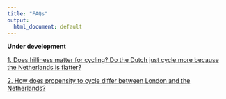 ```yaml
---
title: "FAQs"
output:
  html_document: default
---
```

<html>
<body>
<script>
function toggleElement(id) { 
  if(document.getElementById(id).style.display == 'none') 
  { 
    document.getElementById(id).style.display = ''; } 
  
  else { 
    document.getElementById(id).style.display = 'none'; 
    } 
  }
  
</script>
<b> Under development </b>

[1\. Does hilliness matter for cycling? Do the Dutch just cycle more because the Netherlands is flatter?](javascript:toggleElement('a1'))

<div id="a1" style="display:none">Hilliness is certainly an important predictor of cycling levels in England, with the probability of cycling a trip falling steadily as the hilliness of the local area increases (Figure 1). Overall, people in the tenth of the population in the flattest areas are three times more likely to cycle a trip than the tenth of people in the hilliest areas (2.8% trips cycled vs 0.8%).  

<div style="margin: 0 auto; text-align: center">
<table align="center" width="70%" border="1" cellpadding="5">
<tr>
<td align="center" valign="center">
<img src="./assets/Figure 1_FAQs.jpg"/>
<br />
Figure 1: Proportion of trips cycled in England, according to the hilliness of the local area
</td>
</tr>
</table>
</div>

It is also true that the Netherlands is a flatter country than England. As illustrated in Figure 2, around 80% of people in the Netherlands live in areas that are below the 20th centile for local hilliness in England. Under 4% of people in the Netherlands in live in areas that are above the 50th centile for hilliness in England. Note that in both England and the Netherlands the local area is defined using administrative areas designed to contain populations of around 1500 individuals.

<div style="margin: 0 auto; text-align: center">
<table align="center" width="70%" border="1" cellpadding="5">
<tr>
<td align="center" valign="center">
<img src="./assets/Figure 2_FAQs.jpg"/>
<br />
Figure 2: Distribution of the population of the Netherlands in terms of the hililness of their local area, relative to the tenths defined in England.
</td>
</tr>
</table>
</div>

We estimated what would happen if to cycling levels in England if England had the same flat topography as the Netherlands (but the existing infrastructure, travel patterns and cycling cultures). We did this by re-weighting the cycle mode share shown in Figure 1 according to the Dutch distribution of hilliness shown in Figure 2 – i.e. giving much more weight to the cycling levels of those living in the flattest parts of England than those living in the hilliest parts. In this ‘Dutch levels of hilliness’ scenario, the proportion of trips cycled in England rose from 1.7% to 2.6%. This is still ten times lower than the mode share of 26.7% actually observed in the Netherlands. So although hilliness does explain a small part of why the English cycle less than the Dutch, it still leaves a massive difference unexplained. Or to put it another way, only if cycling levels in England were increased ten-fold would ‘the Netherlands is flatter’ become a convincing excuse for England lagging behind.
<br>
</div>

[2\. How does propensity to cycle differ between London and the Netherlands?](javascript:toggleElement('a2'))

<div id="a2" style="display:none">People in the Netherlands make 26.7% of trips by bicycle, fifteen times higher than the figure of 1.7% in England. In addition, cycling in England is skewed towards younger, male cyclists (Figure 1A). By contrast in the Netherlands cycling remains common into older age, and women are in fact slightly more likely to cycle than men (Figure 1B). This means that the difference between England and the Netherlands is particularly large for women and older people (Figure 2). For example, whereas the cycle mode share is ‘only’ six times higher in the Netherlands than in England for men in their thirties, it is over 20 times higher for women in their thirties or men in their seventies and eighties. For women in their seventies and eighties, the cycle mode share is over 60 times higher in the Netherlands than in England.  

<div style="margin: 0 auto; text-align: center">
<table align="center" width="70%" border="1" cellpadding="5">
<tr>
<td align="center" valign="center">
<img src="./assets/Figure 3a_FAQs.jpg"/>
<br />
Figure 1a: Proportion of trips cycled in England stratified by age and sex
</td>

<td align="center" valign="center">
<img src="./assets/Figure 3b_FAQs.jpg"/>
<br />
Figure 1b: Proportion of trips cycled in Netherlands stratified by age and sex
</td>
</tr>
</table>
</div>

<div style="margin: 0 auto; text-align: center">
<table align="center" width="80%" border="1" cellpadding="5">
<tr>
<td align="center" valign="center">
<img src="./assets/Figure 4_FAQs.jpg"/>
Figure 2: Ratio of cycle mode share in the Netherlands versus England, stratified by age and sex
</td>
</tr>

</table>
</div>

<br>
In both countries, the probability of cycling falls rapidly as trip distance increases. Interestingly, the shape of this ‘distance decay’ relationship is generally similar between the two countries (Figure 3). In other words, the Dutch achieve their higher cycling levels by boosting the relative probability that trips of all distances will be made by bicycle. This indicates that the potential to increase cycling levels in England exists for longer trips (&GreaterEqual;10km) as well as for the shorter trips that are more often targeted in cycling interventions, perhaps through improved infrastructure or a more widespread adoption of ebikes. The only noticeable difference between England and the Netherlands is that the Dutch are relatively more likely to cycle short trips &le;1.5 miles than the English. Plausibly, this reflects being cycled in the Netherlands that are more often walked in England.

<div style="margin: 0 auto; text-align: center">
<table align="center" width="80%" border="2" cellpadding="5">
<tr>
<td align="center" valign="center">
<img src="./assets/Figure 5a_FAQs.jpg"/>
<br />
Figure 3a: ‘Distance decay’ curves in England and the Netherlands for Males, showing the probability that a trip of a given distance will be cycled relative to a trip of 2 miles
</td>

<td align="center" valign="center">
<img src="./assets/Figure 5b_FAQs.jpg"/>
<br />
Figure 3b: ‘Distance decay’ curves in England and the Netherlands for Females, showing the probability that a trip of a given distance will be cycled relative to a trip of 2 miles
</td>
</tr>
</table>
</div>

</body>
</html>
